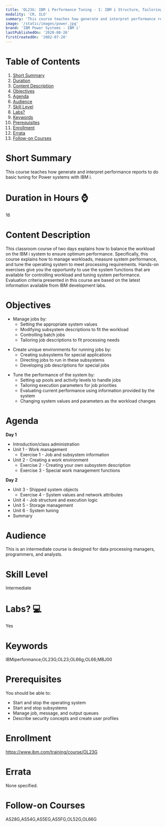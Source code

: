 ```yaml
---
title: 'OL23G: IBM i Performance Tuning - I: IBM i Structure, Tailoring and Basic Tuning'
modality: 'CR, ILO'
summary: 'This course teaches how generate and interpret performance reports to do basic tuning for Power systems with IBM i.'
image: '/static/images/power.jpg'
brand: 'IBM Power Systems - IBM i'
lastPublishedOn: '2020-08-26'
firstCreatedOn: '2002-07-20'
---
```

# Table of Contents
1.  [Short Summary](#short-summary)
2.  [Duration](#duration-in-hours-)
3.  [Content Description](#content-description)
4.  [Objectives](#objectives)
5.  [Agenda](#agenda)
6.  [Audience](#audience)
7.  [Skill Level](#skill-level)
8.  [Labs?](#labs-)
9.  [Keywords](#keywords)
10. [Prerequisites](#prerequisites)
11. [Enrollment](#enrollment)
12. [Errata](#errata)
13. [Follow-on Courses](#follow-on-courses)

# Short Summary
This course teaches how generate and interpret performance reports to do basic tuning for Power systems with IBM i.

# Duration in Hours ⌚
16

# Content Description
<p>This classroom course of two days explains how to balance the workload on the IBM i system to ensure optimum performance. Specifically, this course explains how to manage workloads, measure system performance, and tune the operating system to meet processing requirements. Hands-on exercises give you the opportunity to use the system functions that are available for controlling workload and tuning system performance. Evaluation criteria presented in this course are based on the latest information available from IBM development labs.</p>

# Objectives
<ul>
	<li>Manage jobs by:
	<ul>
		<li>Setting the appropriate system values</li>
		<li>Modifying subsystem descriptions to fit the workload</li>
		<li>Controlling batch jobs</li>
		<li>Tailoring job descriptions to fit processing needs</li>
	</ul>
	</li>
</ul>

<ul>
	<li>Create unique environments for running jobs by:
	<ul>
		<li>Creating subsystems for special applications</li>
		<li>Directing jobs to run in these subsystems</li>
		<li>Developing job descriptions for special jobs</li>
	</ul>
	</li>
</ul>

<ul>
	<li>Tune the performance of the system by:
	<ul>
		<li>Setting up pools and activity levels to handle jobs</li>
		<li>Tailoring execution parameters for job priorities</li>
		<li>Evaluating current performance using information provided by the system</li>
		<li>Changing system values and parameters as the workload changes</li>
	</ul>
	</li>
</ul>

# Agenda
<p><strong>Day 1</strong></p><ul><li>Introduction/class administration</li><li>Unit 1 - Work management<ul><li>Exercise 1 - Job and subsystem information</li></ul></li><li>Unit 2 - Creating a work environment<ul><li>Exercise 2 - Creating your own subsystem description</li><li>Exercise 3 - Special work management functions</li></ul></li></ul><p><strong>Day 2</strong></p><ul><li>Unit 3 - Shipped system objects<ul><li>Exercise 4 - System values and network attributes</li></ul></li><li>Unit 4 - Job structure and execution logic</li><li>Unit 5 - Storage management</li><li>Unit 6 - System tuning</li><li>Summary</li></ul>

# Audience
<p>This is an intermediate course is designed for data processing managers, programmers, and analysts.</p>

# Skill Level
Intermediate

# Labs? 💻
Yes

# Keywords
IBMiperformance;OL23G;OL23;OL66g;OL66;MBJ00

# Prerequisites
<p>You should be able to:</p>

<ul>
	<li>Start and stop the operating system</li>
	<li>Start and stop subsystems</li>
	<li>Manage job, message, and output queues</li>
	<li>Describe security concepts and create user profiles</li>
</ul>

# Enrollment
https://www.ibm.com/training/course/OL23G

# Errata
None specified.

# Follow-on Courses
AS28G,AS54G,AS5EG,AS5FG,OL52G,OL66G

